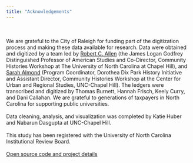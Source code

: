 ```yaml
---
title: "Acknowledgements"
---
```


<br/><br/>
We are grateful to the City of Raleigh for funding part of the digitization process and making these data available for research. Data were obtained and digitized by a team led by [Robert C. Allen](http://communityhistories.org/about/robert-allen/) (the James Logan Godfrey Distinguished Professor of American Studies and Co-Director, Community Histories Workshop at The University of North Carolina at Chapel Hill), and [Sarah Almond](http://communityhistories.org/about/sarah-almond/) (Program Coordinator, Dorothea Dix Park History Initiative and Assistant Director, Community Histories Workshop at the Center for Urban and Regional Studies, UNC-Chapel Hill). The ledgers were transcribed and digitized by Thomas Burnett, Hannah Frisch, Keely Curry, and Dani Callahan. We are grateful to generations of taxpayers in North Carolina for supporting public universities. 
<br/><br/>
Data cleaning, analysis, and visualization was completed by Katie Huber and Nabarun Dasgupta at UNC-Chapel Hill. 
<br/><br/>
This study has been registered with the University of North Carolina Institutional Review Board.
<br/><br/>
[Open source code and project details](https://github.com/opioiddatalab/DixLedger)

